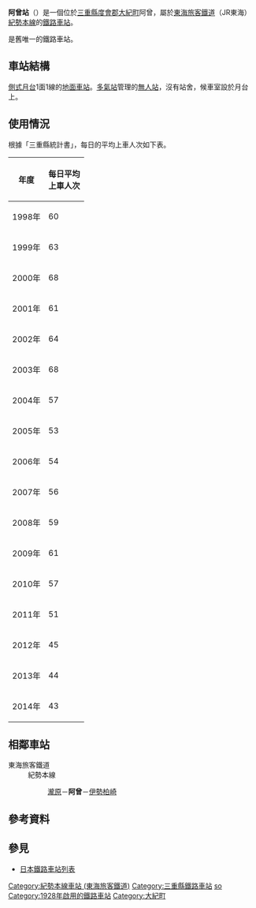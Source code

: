 {{日本車站資訊
|公司色 = #f77321
|文字色 =
|站名 = 阿曾站
|圖片 = JR_Aso(Mie)_sta_001.jpg
|pxl =
|圖片說明 = 車站入口
|日文原名 = 阿曽
|平假名 = あそ
|羅馬拼音 = Aso
|電報略號 = アソ
|所在地 = {{JPN}}[[三重縣|三重縣]][[度會郡|度會郡]][[大紀町|大紀町]]阿曾1652
|座標 = {{coord|34|19|53.39|N|136|24|40.09|E|}}
|車站構造 = [[地面車站|地面車站]]
|月台配置 = 1面1線
|啟用年月日 = 1928年（[[昭和|昭和]]3年）11月8日
|廢站年月日 =
|乘客人數 = 43
|上下車人次 =
|統計年度 = 2014年
|轉車 =
|備註 = [[無人站|站員無配置站]]
|adjacent = {{Adjacent stations|system=東海旅客鐵道|line=紀勢線|left=瀧原|right=伊勢柏崎|note-left=4.1km|note-mid=距離[[龜山站_(三重縣)|龜山]]77.1km|note-right=5.1km}}
}}
'''阿曾站'''（{{jpn|j=阿曽駅|hg=あそえき|rm=Aso eki|f=y}}）是一個位於[[三重縣|三重縣]][[度會郡|度會郡]][[大紀町|大紀町]]阿曾，屬於[[東海旅客鐵道|東海旅客鐵道]]（JR東海）[[紀勢本線|紀勢本線]]的[[鐵路車站|鐵路車站]]。

是舊{{link-ja|大宮町 (三重縣)|大宮町 (三重県)|大宮町}}唯一的鐵路車站。
== 車站結構 ==
[[側式月台|側式月台]]1面1線的[[地面車站|地面車站]]。[[多氣站|多氣站]]管理的[[無人站|無人站]]，沒有站舍，候車室設於月台上。
== 使用情況 ==
根據「三重縣統計書」，每日的平均上車人次如下表。
{| class="wikitable" style="text-align:center; font-size: 85%"
|-
! 年度 !! 每日平均<br/>上車人次
|-
| 1998年 || 60
|-
| 1999年 || 63
|-
| 2000年 || 68
|-
| 2001年 || 61
|-
| 2002年 || 64
|-
| 2003年 || 68
|-
| 2004年 || 57
|-
| 2005年 || 53
|-
| 2006年 || 54
|-
| 2007年 || 56
|-
| 2008年 || 59
|-
| 2009年 || 61
|-
| 2010年 || 57
|-
| 2011年 || 51
|-
| 2012年 || 45
|-
| 2013年 || 44
|-
| 2014年 || 43
|}
== 相鄰車站 ==
; 東海旅客鐵道
: 紀勢本線
:: [[瀧原站|瀧原]]－'''阿曾'''－[[伊勢柏崎站|伊勢柏崎]]
== 參考資料 ==
{{Reflist}}

== 參見 ==
{{Commonscat|Aso Station}}
* [[日本鐵路車站列表|日本鐵路車站列表]]
{{Japan-rail-stub}}
{{紀勢東線}}
{{DEFAULTSORT:Aso}}
[[Category:紀勢本線車站_(東海旅客鐵道)|Category:紀勢本線車站 (東海旅客鐵道)]]
[[Category:三重縣鐵路車站|Category:三重縣鐵路車站]]
[[Category:日本鐵路車站_A|so]]
[[Category:1928年啟用的鐵路車站|Category:1928年啟用的鐵路車站]]
[[Category:大紀町|Category:大紀町]]